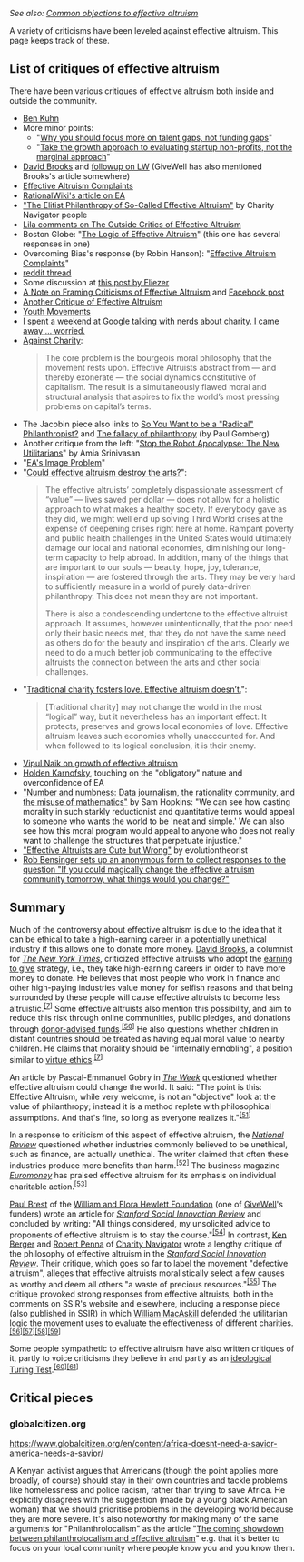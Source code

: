 ''See also: [[Common objections to effective altruism]]''

A variety of criticisms have been leveled against effective altruism. This page keeps track of these.

== List of critiques of effective altruism ==
There have been various critiques of effective altruism both inside and outside the community. 

*[http://www.benkuhn.net/ea-critique Ben Kuhn]
* More minor points:
** "[https://80000hours.org/2015/11/why-you-should-focus-more-on-talent-gaps-not-funding-gaps/ Why you should focus more on talent gaps, not funding gaps]"
** "[https://80000hours.org/2015/11/take-the-growth-approach-to-evaluating-startup-non-profits-not-the-marginal-approach/ Take the growth approach to evaluating startup non-profits, not the marginal approach]"
* [http://www.nytimes.com/2013/06/04/opinion/brooks-the-way-to-produce-a-person.html David Brooks] and [http://lesswrong.com/lw/hmj/david_brooks_from_the_ny_times_writes_on/ followup on LW] (GiveWell has also mentioned Brooks's article somewhere)
* [http://www.overcomingbias.com/2015/07/effective-altruism-complaints.html Effective Altruism Complaints]
* [http://rationalwiki.org/wiki/Effective_altruism RationalWiki's article on EA]
* [http://www.ssireview.org/blog/entry/the_elitist_philanthropy_of_so_called_effective_altruism "The Elitist Philanthropy of So-Called Effective Altruism"] by Charity Navigator people
* [http://effective-altruism.com/ea/df/the_outside_critics_of_effective_altruism/26u Lila comments on The Outside Critics of Effective Altruism]
* Boston Globe: "[https://bostonreview.net/forum/peter-singer-logic-effective-altruism The Logic of Effective Altruism]" (this one has several responses in one)
* Overcoming Bias's response (by Robin Hanson): "[http://www.overcomingbias.com/2015/07/effective-altruism-complaints.html Effective Altruism Complaints]"
* [https://www.reddit.com/r/philosophy/comments/3cfkc2/peter_singer_on_the_logic_of_effective_altruism/ reddit thread]
* Some discussion at [https://www.facebook.com/groups/effective.altruists/permalink/906061206116904 this post by Eliezer]
* [http://effective-altruism.com/ea/li/a_note_on_framing_criticisms_of_effective_altruism/ A Note on Framing Criticisms of Effective Altruism] and [https://www.facebook.com/groups/effective.altruists/permalink/906412832748408/ Facebook post]
* [http://lesswrong.com/lw/jfm/another_critique_of_effective_altruism/ Another Critique of Effective Altruism]
* [http://www.overcomingbias.com/2015/08/youth-movements.html Youth Movements]
* [http://www.vox.com/2015/8/10/9124145/effective-altruism-global-ai I spent a weekend at Google talking with nerds about charity. I came away … worried.]
* [https://www.jacobinmag.com/2015/08/peter-singer-charity-effective-altruism/ Against Charity]:<br /><blockquote>The core problem is the bourgeois moral philosophy that the movement rests upon. Effective Altruists abstract from — and thereby exonerate — the social dynamics constitutive of capitalism. The result is a simultaneously flawed moral and structural analysis that aspires to fix the world’s most pressing problems on capital’s terms.</blockquote>
* The Jacobin piece also links to [http://www.huffingtonpost.com/leah-hunthendrix/so-you-want-to-be-a-radical-philanthropist_b_7181248.html So You Want to be a "Radical" Philanthropist?] and [https://www.academia.edu/1817777/The_fallacy_of_philanthropy The fallacy of philanthropy] (by Paul Gomberg)
* Another critique from the left: "[http://www.lrb.co.uk/v37/n18/amia-srinivasan/stop-the-robot-apocalypse Stop the Robot Apocalypse: The New Utilitarians]" by Amia Srinivasan
* "[http://effective-altruism.com/ea/op/eas_image_problem/ EA's Image Problem]"
* "[https://www.washingtonpost.com/news/in-theory/wp/2015/09/08/could-effective-altruism-destroy-the-arts/ Could effective altruism destroy the arts?]":<br /><blockquote><p>The effective altruists’ completely dispassionate assessment of “value” — lives saved per dollar — does not allow for a holistic approach to what makes a healthy society. If everybody gave as they did, we might well end up solving Third World crises at the expense of deepening crises right here at home. Rampant poverty and public health challenges in the United States would ultimately damage our local and national economies, diminishing our long-term capacity to help abroad. In addition, many of the things that are important to our souls — beauty, hope, joy, tolerance, inspiration — are fostered through the arts. They may be very hard to sufficiently measure in a world of purely data-driven philanthropy. This does not mean they are not important.</p><p>There is also a condescending undertone to the effective altruist approach. It assumes, however unintentionally, that the poor need only their basic needs met, that they do not have the same need as others do for the beauty and inspiration of the arts. Clearly we need to do a much better job communicating to the effective altruists the connection between the arts and other social challenges.</p></blockquote>
* "[https://www.washingtonpost.com/news/in-theory/wp/2015/09/11/traditional-charity-fosters-love-effective-altruism-doesnt/ Traditional charity fosters love. Effective altruism doesn’t.]":<br /><blockquote>[Traditional charity] may not change the world in the most “logical” way, but it nevertheless has an important effect: It protects, preserves and grows local economies of love. Effective altruism leaves such economies wholly unaccounted for. And when followed to its logical conclusion, it is their enemy.</blockquote>
* [https://www.facebook.com/groups/effective.altruists/permalink/969102686479422/ Vipul Naik on growth of effective altruism]
* [http://effective-altruism.com/ea/pf/why_the_open_philanthropy_project_isnt_currently/5ie Holden Karnofsky], touching on the "obligatory" nature and overconfidence of EA
* [http://arachne.cc/issues/02/number-samuel-hopkins.html "Number and numbness: Data journalism, the rationality community, and the misuse of mathematics"] by Sam Hopkins: "We can see how casting morality in such starkly reductionist and quantitative terms would appeal to someone who wants the world to be 'neat and simple.' We can also see how this moral program would appeal to anyone who does not really want to challenge the structures that perpetuate injustice."
* [https://evolutionistx.wordpress.com/2015/07/12/effective-altruists-are-cute-but-wrong/ "Effective Altruists are Cute but Wrong"] by evolutiontheorist
* [https://www.facebook.com/robbensinger/posts/10157945186060447 Rob Bensinger sets up an anonymous form to collect responses to the question "If you could magically change the effective altruism community tomorrow, what things would you change?"]

== Summary ==
Much of the controversy about effective altruism is due to the idea that it can be ethical to take a high-earning career in a potentially unethical industry if this allows one to donate more money. [http://en.wikipedia.org/wiki/David_Brooks_(journalist) David Brooks], a columnist for ''[http://en.wikipedia.org/wiki/The_New_York_Times The New York Times]'', criticized effective altruists who adopt the [http://en.wikipedia.org/wiki/Earning_to_give earning to give] strategy, i.e., they take high-earning careers in order to have more money to donate. He believes that most people who work in finance and other high-paying industries value money for selfish reasons and that being surrounded by these people will cause effective altruists to become less altruistic.<sup class="reference" id="cite_ref-:3_7-1" style="line-height:1;unicode-bidi:-webkit-isolate;font-size:11.1999998092651px;">[http://en.wikipedia.org/wiki/Effective_altruism#cite_note-:3-7 [7]]</sup> Some effective altruists also mention this possibility, and aim to reduce this risk through online communities, public pledges, and donations through [http://en.wikipedia.org/wiki/Donor-advised_fund donor-advised funds].<sup class="reference" id="cite_ref-50" style="line-height:1;unicode-bidi:-webkit-isolate;font-size:11.1999998092651px;">[http://en.wikipedia.org/wiki/Effective_altruism#cite_note-50 [50]]</sup> He also questions whether children in distant countries should be treated as having equal moral value to nearby children. He claims that morality should be "internally ennobling", a position similar to [http://en.wikipedia.org/wiki/Virtue_ethics virtue ethics].<sup class="reference" id="cite_ref-:3_7-2" style="line-height:1;unicode-bidi:-webkit-isolate;font-size:11.1999998092651px;">[http://en.wikipedia.org/wiki/Effective_altruism#cite_note-:3-7 [7]]</sup>

An article by Pascal-Emmanuel Gobry in ''[http://en.wikipedia.org/wiki/The_Week The Week]'' questioned whether effective altruism could change the world. It said: "The point is this: Effective Altruism, while very welcome, is not an "objective" look at the value of philanthropy; instead it is a method replete with philosophical assumptions. And that's fine, so long as everyone realizes it."<sup class="reference" id="cite_ref-51" style="line-height:1;unicode-bidi:-webkit-isolate;font-size:11.1999998092651px;">[http://en.wikipedia.org/wiki/Effective_altruism#cite_note-51 [51]]</sup>

In a response to criticism of this aspect of effective altruism, the ''[http://en.wikipedia.org/wiki/National_Review National Review]'' questioned whether industries commonly believed to be unethical, such as finance, are actually unethical. The writer claimed that often these industries produce more benefits than harm.<sup class="reference" id="cite_ref-52" style="line-height:1;unicode-bidi:-webkit-isolate;font-size:11.1999998092651px;">[http://en.wikipedia.org/wiki/Effective_altruism#cite_note-52 [52]]</sup> The business magazine ''[http://en.wikipedia.org/wiki/Euromoney Euromoney]'' has praised effective altruism for its emphasis on individual charitable action.<sup class="reference" id="cite_ref-53" style="line-height:1;unicode-bidi:-webkit-isolate;font-size:11.1999998092651px;">[http://en.wikipedia.org/wiki/Effective_altruism#cite_note-53 [53]]</sup>

[http://en.wikipedia.org/wiki/Paul_Brest Paul Brest] of the [http://en.wikipedia.org/wiki/William_and_Flora_Hewlett_Foundation William and Flora Hewlett Foundation] (one of [http://en.wikipedia.org/wiki/GiveWell GiveWell]'s funders) wrote an article for ''[http://en.wikipedia.org/wiki/Stanford_Social_Innovation_Review Stanford Social Innovation Review]'' and concluded by writing: "All things considered, my unsolicited advice to proponents of effective altruism is to stay the course."<sup class="reference" id="cite_ref-54" style="line-height:1;unicode-bidi:-webkit-isolate;font-size:11.1999998092651px;">[http://en.wikipedia.org/wiki/Effective_altruism#cite_note-54 [54]]</sup> In contrast, [http://en.wikipedia.org/w/index.php?title=Ken_Berger&action=edit&redlink=1 Ken Berger] and [http://en.wikipedia.org/w/index.php?title=Robert_Penna&action=edit&redlink=1 Robert Penna] of [http://en.wikipedia.org/wiki/Charity_Navigator Charity Navigator] wrote a lengthy critique of the philosophy of effective altruism in the ''[http://en.wikipedia.org/wiki/Stanford_Social_Innovation_Review Stanford Social Innovation Review]''. Their critique, which goes so far to label the movement "defective altruism", alleges that effective altruists moralistically select a few causes as worthy and deem all others "a waste of precious resources."<sup class="reference" id="cite_ref-55" style="line-height:1;unicode-bidi:-webkit-isolate;font-size:11.1999998092651px;">[http://en.wikipedia.org/wiki/Effective_altruism#cite_note-55 [55]]</sup> The critique provoked strong responses from effective altruists, both in the comments on SSIR's website and elsewhere, including a response piece (also published in SSIR) in which [http://en.wikipedia.org/wiki/William_MacAskill William MacAskill] defended the utilitarian logic the movement uses to evaluate the effectiveness of different charities.<sup class="reference" id="cite_ref-56" style="line-height:1;unicode-bidi:-webkit-isolate;font-size:11.1999998092651px;">[http://en.wikipedia.org/wiki/Effective_altruism#cite_note-56 [56]]</sup><sup class="reference" id="cite_ref-57" style="line-height:1;unicode-bidi:-webkit-isolate;font-size:11.1999998092651px;">[http://en.wikipedia.org/wiki/Effective_altruism#cite_note-57 [57]]</sup><sup class="reference" id="cite_ref-58" style="line-height:1;unicode-bidi:-webkit-isolate;font-size:11.1999998092651px;">[http://en.wikipedia.org/wiki/Effective_altruism#cite_note-58 [58]]</sup><sup class="reference" id="cite_ref-59" style="line-height:1;unicode-bidi:-webkit-isolate;font-size:11.1999998092651px;">[http://en.wikipedia.org/wiki/Effective_altruism#cite_note-59 [59]]</sup>

Some people sympathetic to effective altruism have also written critiques of it, partly to voice criticisms they believe in and partly as an [http://en.wikipedia.org/wiki/Ideological_Turing_Test ideological Turing Test].<sup class="reference" id="cite_ref-60" style="line-height:1;unicode-bidi:-webkit-isolate;font-size:11.1999998092651px;">[http://en.wikipedia.org/wiki/Effective_altruism#cite_note-60 [60]]</sup><sup class="reference" id="cite_ref-61" style="line-height:1;unicode-bidi:-webkit-isolate;font-size:11.1999998092651px;">[http://en.wikipedia.org/wiki/Effective_altruism#cite_note-61 [61]]</sup>

== Critical pieces ==

=== globalcitizen.org ===
https://www.globalcitizen.org/en/content/africa-doesnt-need-a-savior-america-needs-a-savior/

A Kenyan activist argues that Americans (though the point applies more broadly, of course) should stay in their own countries and tackle problems like homelessness and police racism, rather than trying to save Africa. He explicitly disagrees with the suggestion (made by a young black American woman) that we should prioritise problems in the developing world because they are more severe. It's also noteworthy for making many of the same arguments for "Philanthrolocalism" as the article "[http://www.philanthropydaily.com/the-coming-showdown-between-philanthrolocalism-and-effective-altruism/ The coming showdown between philanthrolocalism and effective altruism]" e.g. that it's better to focus on your local community where people know you and you know them.
